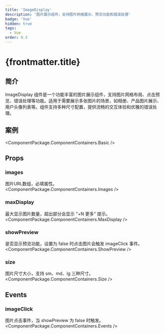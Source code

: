 ```yaml
---
title: 'ImageDisplay'
description: '图片展示组件，支持图片网格展示、预览功能和错误处理'
badge: 'Vue'
hidden: true
tags:
  - Vue
order: 9.3
---
```



# {frontmatter.title}

## 简介

ImageDisplay 组件是一个功能丰富的图片展示组件，支持图片网格布局、点击预览、错误处理等功能。适用于需要展示多张图片的场景，如相册、产品图片展示、用户头像列表等。组件支持多种尺寸配置，提供流畅的交互体验和优雅的错误处理。

## 案例

<ComponentPackage.ComponentContainers.Basic />

## Props

### images
图片URL数组，必填属性。
<ComponentPackage.ComponentContainers.Images />

### maxDisplay
最大显示图片数量，超出部分会显示 "+N 更多" 提示。
<ComponentPackage.ComponentContainers.MaxDisplay />

### showPreview
是否显示预览功能，设置为 false 时点击图片会触发 imageClick 事件。
<ComponentPackage.ComponentContainers.ShowPreview />

### size
图片尺寸大小，支持 sm、md、lg 三种尺寸。
<ComponentPackage.ComponentContainers.Size />

## Events

### imageClick
图片点击事件，当 showPreview 为 false 时触发。
<ComponentPackage.ComponentContainers.Events />
